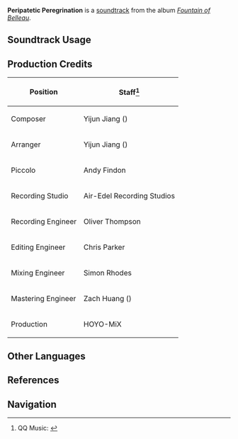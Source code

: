 {{Soundtrack Infobox
|image          = Fountain of Belleau.png
|album          = Fountain of Belleau
|disc           = 2
|number         = 46
|featured       = 
|featured2      = 
|featured3      = 
|featured_disc  = 
|featured_disc2 = 
|featured_disc3 = 
|youtube_id     = uG-7IoBDkyw
|spotify_id     = 48Si7MMwrgljS4pbP1SJXS
|previous       = Expectation for Exploration
|next           = Langage des fleurs
}}
'''Peripatetic Peregrination''' is a [[soundtrack]] from the album ''[[Fountain of Belleau]]''.

==Soundtrack Usage==
{{Soundtrack Usage
|quest    = 
|location = Belleau Region//day;;Beryl Region//day;;Court of Fontaine Region//day;;Erinnyes Forest//day;;Morte Region//day
|domain   = 
}}

==Production Credits==
{| class="wikitable"
! Position
! Staff<ref>QQ Music: [https://y.qq.com/n/ryqq/songDetail/002Imrh848u5vW {{zh|四季的悠游 Peripatetic Peregrination}}]</ref>
|-
! Composer
| Yijun Jiang ({{zh|姜以君}})
|-
! Arranger
| Yijun Jiang ({{zh|姜以君}})
|-
! Piccolo
| Andy Findon
|-
! Recording Studio
| Air-Edel Recording Studios
|-
! Recording Engineer
| Oliver Thompson
|-
! Editing Engineer
| Chris Parker
|-
! Mixing Engineer
| Simon Rhodes
|-
! Mastering Engineer
| Zach Huang ({{zh|黄巍}})
|-
! Production
| HOYO-MiX
|}
<!--
==Videos==
<gallery>
</gallery>

==Trivia==
-->
==Other Languages==
{{Other Languages
|en       = Peripatetic Peregrination
|zhs      = 四季的悠游
|zhs_rm   = Sìjì de Yōuyóu
|zht      = 四季的悠遊
|zht_rm   = Sìjì de Yōuyóu
|zh_tl    = Four Season Idle Wanderings
|ja       = 四季の優遊
|ja_rm    = Shiki no Yuuyuu{{Assumed}}
|ja_tl    = 
}}

==References==
{{Reflist}}

==Navigation==
{{Soundtrack Navbox|Fountain of Belleau}}